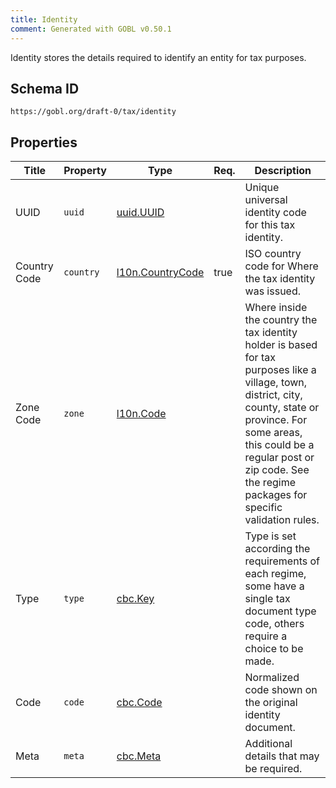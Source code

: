 ```yaml
---
title: Identity
comment: Generated with GOBL v0.50.1
---
```


Identity stores the details required to identify an entity for tax purposes.

## Schema ID

`https://gobl.org/draft-0/tax/identity`

## Properties

| Title        | Property  | Type                                           | Req. | Description                                                                                                                                                                                                                                                  |
|--------------|-----------|------------------------------------------------|------|--------------------------------------------------------------------------------------------------------------------------------------------------------------------------------------------------------------------------------------------------------------|
| UUID         | `uuid`    | [uuid.UUID](/draft-0/uuid/uuid)                |      | Unique universal identity code for this tax identity.                                                                                                                                                                                                        |
| Country Code | `country` | [l10n.CountryCode](/draft-0/l10n/country_code) | true | ISO country code for Where the tax identity was issued.                                                                                                                                                                                                      |
| Zone Code    | `zone`    | [l10n.Code](/draft-0/l10n/code)                |      | Where inside the country the tax identity holder is based for tax purposes like a village, town, district, city, county, state or province. For some areas, this could be a regular post or zip code. See the regime packages for specific validation rules. |
| Type         | `type`    | [cbc.Key](/draft-0/cbc/key)                    |      | Type is set according the requirements of each regime, some have a single tax document type code, others require a choice to be made.                                                                                                                        |
| Code         | `code`    | [cbc.Code](/draft-0/cbc/code)                  |      | Normalized code shown on the original identity document.                                                                                                                                                                                                     |
| Meta         | `meta`    | [cbc.Meta](/draft-0/cbc/meta)                  |      | Additional details that may be required.                                                                                                                                                                                                                     |

